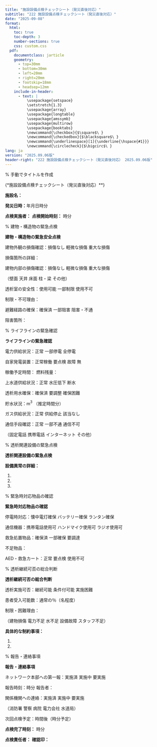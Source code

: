 ```yaml
---
title: "施設設備点検チェックシート（発災直後対応）"
subtitle: "222 施設設備点検チェックシート（発災直後対応）"
date: "2025-09-08"
format: 
  html:
    toc: true
    toc-depth: 3
    number-sections: true
    css: custom.css
  pdf:
    documentclass: jarticle
    geometry: 
      - top=30mm
      - bottom=30mm  
      - left=20mm
      - right=20mm
      - footskip=18mm
      - headsep=12mm
    include-in-header:
      - text: |
          \usepackage{setspace}
          \setstretch{1.3}
          \usepackage{array}
          \usepackage{longtable}
          \usepackage{amssymb}
          \usepackage{multirow}
          \usepackage{booktabs}
          \newcommand{\checkbox}{$\square$\ }
          \newcommand{\checkedbox}{$\blacksquare$\ }
          \newcommand{\underlinespace}[1]{\underline{\hspace{#1}}}
          \newcommand{\circlecheck}{$\bigcirc$\ }
lang: ja
version: "2025.09.06版"
header-right: "222 施設設備点検チェックシート（発災直後対応） 2025.09.06版"
---
```


% 手動でタイトルを作成

{\Large**施設設備点検チェックシート（発災直後対応）**}



**施設名：** \underlinespace{8cm}



**発災日時：**\underlinespace{2cm}年\underlinespace{1cm}月\underlinespace{1cm}日\underlinespace{1cm}時\underlinespace{1cm}分



**点検実施者：** \underlinespace{4cm}      **点検開始時刻：** \underlinespace{1cm}時\underlinespace{1cm}分



% 建物・構造物の緊急点検

**\large 建物・構造物の緊急安全点検**




\checkbox 建物外観の損傷確認：\checkbox 損傷なし      \checkbox 軽微な損傷      \checkbox 重大な損傷



損傷箇所の詳細：\underlinespace{10cm}



\checkbox 建物内部の損傷確認：\checkbox 損傷なし      \checkbox 軽微な損傷      \checkbox 重大な損傷



（\checkbox 壁面      \checkbox 天井      \checkbox 床面      \checkbox 柱・梁      \checkbox その他）



\checkbox 透析室の安全性：\checkbox 使用可能      \checkbox 一部制限      \checkbox 使用不可



制限・不可理由：\underlinespace{10cm}



\checkbox 避難経路の確保：\checkbox 確保済      \checkbox 一部阻害      \checkbox 阻害・不通



阻害箇所：\underlinespace{10cm}



% ライフラインの緊急確認

**\large ライフラインの緊急確認**




\checkbox 電力供給状況：\checkbox 正常      \checkbox 一部停電      \checkbox 全停電



\checkbox 自家発電装置：\checkbox 正常稼働      \checkbox 要点検      \checkbox 故障      \checkbox 無



稼働予定時間：\underlinespace{3cm}      燃料残量：\underlinespace{3cm}



\checkbox 上水道供給状況：\checkbox 正常      \checkbox 水圧低下      \checkbox 断水



\checkbox 透析用水確保：\checkbox 確保済      \checkbox 要調整      \checkbox 確保困難



貯水状況：\underlinespace{3cm}m$^3$ （推定\underlinespace{2cm}時間分）



\checkbox ガス供給状況：\checkbox 正常      \checkbox 供給停止      \checkbox 該当なし



\checkbox 通信手段確認：\checkbox 正常      \checkbox 一部不通      \checkbox 通信不可



（\checkbox 固定電話      \checkbox 携帯電話      \checkbox インターネット      \checkbox その他）



% 透析関連設備の緊急点検

**\large 透析関連設備の緊急点検**




\begin{longtable}{|p{4cm}|p{2.5cm}|p{2.5cm}|p{3cm}|}
\hline
**設備名** & **損傷・異常** & **機能状況** & **対応要否** \\
\hline
\endfirsthead
\hline
**設備名** & **損傷・異常** & **機能状況** & **対応要否** \\
\hline
\endhead
透析液作成装置 & \checkbox 異常なし & \checkbox 正常 & \checkbox 不要 \\
               & \checkbox 異常あり & \checkbox 要確認 & \checkbox 要対応 \\[0.3cm]
\hline
透析用監視装置 & \checkbox 異常なし & \checkbox 正常 & \checkbox 不要 \\
（コンソール） & \checkbox 異常あり & \checkbox 要確認 & \checkbox 要対応 \\[0.3cm]
\hline
透析ベッド & \checkbox 異常なし & \checkbox 正常 & \checkbox 不要 \\
           & \checkbox 異常あり & \checkbox 要確認 & \checkbox 要対応 \\[0.3cm]
\hline
水処理装置 & \checkbox 異常なし & \checkbox 正常 & \checkbox 不要 \\
           & \checkbox 異常あり & \checkbox 要確認 & \checkbox 要対応 \\[0.3cm]
\hline
透析用配管 & \checkbox 異常なし & \checkbox 正常 & \checkbox 不要 \\
           & \checkbox 異常あり & \checkbox 要確認 & \checkbox 要対応 \\[0.3cm]
\hline
\end{longtable}



**設備異常の詳細：**



1. \underlinespace{12cm}



2. \underlinespace{12cm}



3. \underlinespace{12cm}



% 緊急時対応物品の確認

**\large 緊急時対応物品の確認**




\checkbox 停電時対応：\checkbox 懐中電灯確保      \checkbox バッテリー確保      \checkbox ランタン確保



\checkbox 通信機器：\checkbox 携帯電話使用可      \checkbox ハンドマイク使用可      \checkbox ラジオ使用可



\checkbox 救急処置物品：\checkbox 確保済      \checkbox 一部確保      \checkbox 要調達



不足物品：\underlinespace{10cm}



\checkbox AED・救急カート：\checkbox 正常      \checkbox 要点検      \checkbox 使用不可



% 透析継続可否の総合判断

**\large 透析継続可否の総合判断**




\checkbox 透析実施可否：\checkbox 継続可能      \checkbox 条件付可能      \checkbox 実施困難



\checkbox 患者受入可能数：通常の\underlinespace{2cm}％（\underlinespace{3cm}名程度）



\checkbox 制限・困難理由：



（\checkbox 建物損傷      \checkbox 電力不足      \checkbox 水不足      \checkbox 設備故障      \checkbox スタッフ不足）



**具体的な制約事項：**



1. \underlinespace{12cm}



2. \underlinespace{12cm}



% 報告・連絡事項

**\large 報告・連絡事項**




\checkbox ネットワーク本部への第一報：\checkbox 実施済      \checkbox 実施中      \checkbox 要実施



報告時刻：\underlinespace{2cm}時\underlinespace{2cm}分      報告者：\underlinespace{4cm}



\checkbox 関係機関への連絡：\checkbox 実施済      \checkbox 実施中      \checkbox 要実施



（\checkbox 消防署      \checkbox 警察      \checkbox 病院      \checkbox 電力会社      \checkbox 水道局）



\checkbox 次回点検予定：\underlinespace{2cm}時間後（\underlinespace{2cm}時\underlinespace{2cm}分予定）



**点検完了時刻：** \underlinespace{1cm}時\underlinespace{1cm}分



**点検責任者：** \underlinespace{4cm}      **確認印：** \underlinespace{3cm}